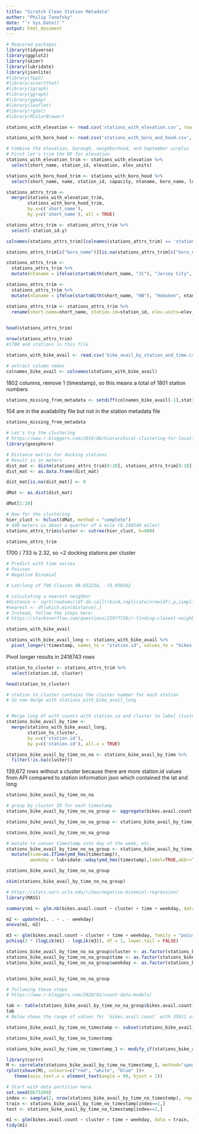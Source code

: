 ```yaml
---
title: "Scratch Clean Station Metadata"
author: "Philip Tanofsky"
date: "`r Sys.Date()`"
output: html_document
---
```


```r
# Required packages
library(tidyverse)
library(ggplot2)
library(skimr)
library(lubridate)
library(jsonlite)
#library(fpp3)
#library(assertthat)
#library(igraph)
#library(ggraph)
#library(ggmap)
#library(leaflet)
#library(rgdal)
#library(RColorBrewer)
```


```r
stations_with_elevation <- read.csv('stations_with_elevation.csv', row.names = 1, header= TRUE)

stations_with_boro_hood <- read.csv('stations_with_boro_and_hood.csv', row.names = 1, header= TRUE)

# Combine the elevation, borough, neighborhood, and September surplus
# First let's trim the DF for elevation
stations_with_elevation_trim <- stations_with_elevation %>%
  select(short_name, station_id, elevation, elev_units)

stations_with_boro_hood_trim <- stations_with_boro_hood %>%
  select(short_name, name, station_id, capacity, ntaname, boro_name, lon, lat)

stations_attrs_trim <- 
  merge(stations_with_elevation_trim, 
        stations_with_boro_hood_trim, 
        by.x=c('short_name'), 
        by.y=c('short_name'), all = TRUE)

stations_attrs_trim <- stations_attrs_trim %>%
  select(-station_id.y)

colnames(stations_attrs_trim)[colnames(stations_attrs_trim) == 'station_id.x'] <- 'station_id'

stations_attrs_trim[c("boro_name")][is.na(stations_attrs_trim[c("boro_name")])] <- "New Jersey"

stations_attrs_trim <- 
  stations_attrs_trim %>% 
  mutate(ntaname = ifelse(startsWith(short_name, "JC"), "Jersey City", ntaname))

stations_attrs_trim <- 
  stations_attrs_trim %>% 
  mutate(ntaname = ifelse(startsWith(short_name, "HB"), "Hoboken", ntaname))

stations_attrs_trim <- stations_attrs_trim %>%
  rename(short.name=short_name, station.id=station_id, elev.units=elev_units, nta.name=ntaname, boro.name=boro_name)
  

head(stations_attrs_trim)
```

```r
nrow(stations_attrs_trim)
#1708 and stations in this file
```

```r
stations_with_bike_avail <- read.csv('bike_avail_by_station_and_time.csv', row.names = 1, header= TRUE, check.names = FALSE)
```

```r
# extract column names
colnames_bike_avail <- colnames(stations_with_bike_avail)
```

1802 columns, remove 1 (timestamp), so this means a total of 1801 station numbers

```r
stations_missing_from_metadata <- setdiff(colnames_bike_avail[-1],stations_attrs_trim$station.id)
```

104 are in the availability file but not in the station metadata file

```r
stations_missing_from_metadata
```

```r
# Let's try the clustering
# https://www.r-bloggers.com/2019/06/hierarchical-clustering-for-location-based-strategy-using-r-for-e-commerce/
library(geosphere)

# Distance matrix for docking stations
# Result is in meters
dist_mat <- distm(stations_attrs_trim[9:10], stations_attrs_trim[9:10], fun=distHaversine)
dist_mat <- as.data.frame(dist_mat)
```

```r
dist_mat[is.na(dist_mat)] <- 0

dMat <- as.dist(dist_mat)
```

```r
dMat[1:10]
```

```r
# Now for the clustering
hier_clust <- hclust(dMat, method = "complete")
# 400 meters is about a quarter of a mile (0.248548 miles)
stations_attrs_trim$cluster <- cutree(hier_clust, h=400)
```

```r
stations_attrs_trim
```

1700 / 733 is 2.32, so ~2 docking stations per cluster

```r
# Predict with time series
# Poisson
# Negative Binomial
```

```r
# Lat/long of 790 Classon 40.652256, -73.956582
```

```r
# calculating a nearest neighbor
#distance <- sqrt(rowSums((df-do.call(rbind,replicate(nrow(df),p,simplify = FALSE)))**2))
#nearest <- df[which.min(distance),]
# Instead, follow the steps here:
# https://stackoverflow.com/questions/21977720/r-finding-closest-neighboring-point-and-number-of-neighbors-within-a-given-rad
```

```r
stations_with_bike_avail
```

```r
stations_with_bike_avail_long <- stations_with_bike_avail %>%
  pivot_longer(!timestamp, names_to = "station.id", values_to = "bikes.avail.count")
```
Pivot longer results in 2418743 rows

```r
station_to_cluster <- stations_attrs_trim %>%
  select(station.id, cluster)

head(station_to_cluster)
```

```r
# station_to_cluster contains the cluster number for each station
# So now merge with stations_with_bike_avail_long
```

```r

```

```r
# Merge long df with counts with station.id and cluster to label clusters properly
stations_bike_avail_by_time <- 
  merge(stations_with_bike_avail_long, 
        station_to_cluster, 
        by.x=c('station.id'), 
        by.y=c('station.id'), all.x = TRUE)
```

```r
stations_bike_avail_by_time_no_na <- stations_bike_avail_by_time %>%
  filter(!is.na(cluster))
```
139,672 rows without a cluster because there are more station.id values from API compared to station information json which contained the lat and long

```r
stations_bike_avail_by_time_no_na
```

```r
# group by cluster ID for each timestamp
stations_bike_avail_by_time_no_na_group <- aggregate(bikes.avail.count ~ timestamp + cluster, data = stations_bike_avail_by_time_no_na, FUN = sum, na.rm = TRUE)
```


```r
stations_bike_avail_by_time_no_na_group <- stations_bike_avail_by_time_no_na_group[order(timestamp),]
```

```r
stations_bike_avail_by_time_no_na_group
```

```r
# mutate to conver timestamp into day of the week, etc.
stations_bike_avail_by_time_no_na_group <- stations_bike_avail_by_time_no_na_group %>%
  mutate(time=as.ITime(ymd_hms(timestamp)),
         weekday = lubridate::wday(ymd_hms(timestamp),label=TRUE,abbr=TRUE))
```

```r
stations_bike_avail_by_time_no_na_group
```

```r
skim(stations_bike_avail_by_time_no_na_group)
```

```r
# https://stats.oarc.ucla.edu/r/dae/negative-binomial-regression/
library(MASS)
```

```r
summary(m1 <- glm.nb(bikes.avail.count ~ cluster + time + weekday, data = stations_bike_avail_by_time_no_na_group))
```

```r
m2 <- update(m1, . ~ . - weekday)
anova(m1, m2)
```

```r
m3 <- glm(bikes.avail.count ~ cluster + time + weekday, family = "poisson", data = stations_bike_avail_by_time_no_na_group)
pchisq(2 * (logLik(m1) - logLik(m3)), df = 1, lower.tail = FALSE)
```

```r
stations_bike_avail_by_time_no_na_group$cluster <- as.factor(stations_bike_avail_by_time_no_na_group$cluster)
stations_bike_avail_by_time_no_na_group$time <- as.factor(stations_bike_avail_by_time_no_na_group$time)
stations_bike_avail_by_time_no_na_group$weekday <- as.factor(stations_bike_avail_by_time_no_na_group$weekday)
```

```r

```

```r
stations_bike_avail_by_time_no_na_group
```

```r
# following these steps
# https://www.r-bloggers.com/2020/01/count-data-models/
```

```r
tab <- table(stations_bike_avail_by_time_no_na_group$bikes.avail.count)
tab
# Below shows the range of values for `bikes.avail.count` with 35611 at zero and max of 438 with one occurrence
```

```r
stations_bike_avail_by_time_no_timestamp <- subset(stations_bike_avail_by_time_no_na_group, select=-c(timestamp))
```

```r
stations_bike_avail_by_time_no_timestamp
```

```r
stations_bike_avail_by_time_no_timestamp_1 <- modify_if(stations_bike_avail_by_time_no_timestamp, is.factor, as.integer)
```

```r
library(corrr)
M <- correlate(stations_bike_avail_by_time_no_timestamp_1, method="spearman")
rplot(shave(M), colours=c("red", "white", "blue" ))+
   theme(axis.text.x = element_text(angle = 90, hjust = 1))
```

```r
# Start with data partition here.
set.seed(8675309)
index <- sample(2, nrow(stations_bike_avail_by_time_no_timestamp), replace = TRUE, p=c(0.8, 0.2))
train <- stations_bike_avail_by_time_no_timestamp[index==1,]
test <- stations_bike_avail_by_time_no_timestamp[index==2,]
```

```r
m1 <- glm(bikes.avail.count ~ cluster + time + weekday, data = train, family ="poisson")
tidy(m1)
```

```r

```

```r

```

```r

```

```r

```

```r

```